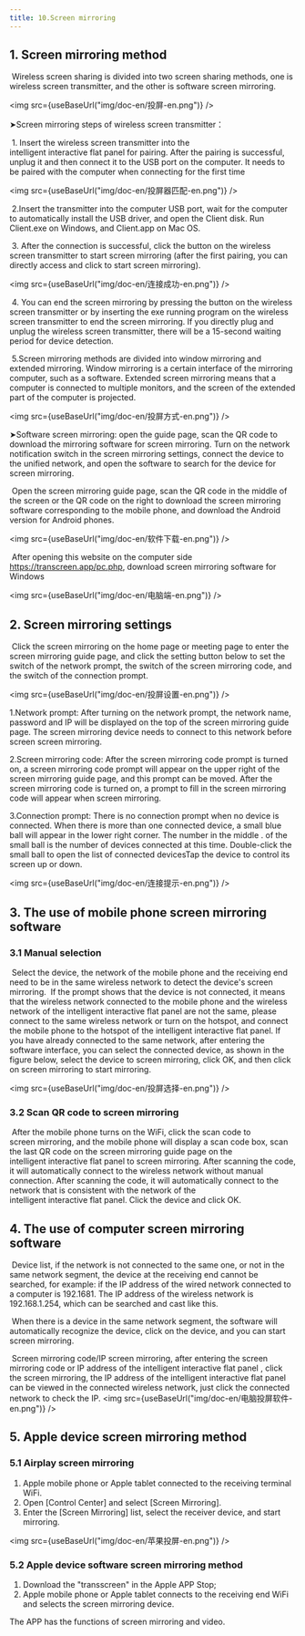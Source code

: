 ```yaml
---
title: 10.Screen mirroring
---
```



## 1. Screen mirroring method

​		Wireless screen sharing is divided into two screen sharing methods, one is wireless screen transmitter, and the other is software screen mirroring.

<img  src={useBaseUrl("img/doc-en/投屏-en.png")} />

➤Screen mirroring steps of wireless screen transmitter：

​		1. Insert the wireless screen transmitter into the intelligent interactive flat panel for pairing. After the pairing is successful, unplug it and then connect it to the USB port on the computer. It needs to be paired with the computer when connecting for the first time

<img  src={useBaseUrl("img/doc-en/投屏器匹配-en.png")} />

​		2.Insert the transmitter into the computer USB port, wait for the computer to automatically install the USB driver, and open the Client disk. Run Client.exe on Windows, and Client.app on Mac OS.

​		3. After the connection is successful, click the button on the wireless screen transmitter to start screen mirroring (after the first pairing, you can directly access and click to start screen mirroring).

<img  src={useBaseUrl("img/doc-en/连接成功-en.png")} />

​		4. You can end the screen mirroring by pressing the button on the wireless screen transmitter or by inserting the exe running program on the wireless screen transmitter to end the screen mirroring. If you directly plug and unplug the wireless screen transmitter, there will be a 15-second waiting period for device detection.

​		5.Screen mirroring methods are divided into window mirroring and extended mirroring. Window mirroring is a certain interface of the mirroring computer, such as a software. Extended screen mirroring means that a computer is connected to multiple monitors, and the screen of the extended part of the computer is projected.

<img  src={useBaseUrl("img/doc-en/投屏方式-en.png")} />

➤Software screen mirroring: open the guide page, scan the QR code to download the mirroring software for screen mirroring. Turn on the network notification switch in the screen mirroring settings, connect the device to the unified network, and open the software to search for the device for screen mirroring.

​		Open the screen mirroring guide page, scan the QR code in the middle of the screen or the QR code on the right to download the screen mirroring software corresponding to the mobile phone, and download the Android version for Android phones.

<img  src={useBaseUrl("img/doc-en/软件下载-en.png")} />

​		After opening this website on the computer side https://transcreen.app/pc.php, download screen mirroring software for Windows

<img  src={useBaseUrl("img/doc-en/电脑端-en.png")} />

## 2. Screen mirroring settings

​		Click the screen mirroring on the home page or meeting page to enter the screen mirroring guide page, and click the setting button below to set the switch of the network prompt, the switch of the screen mirroring code, and the switch of the connection prompt.

<img  src={useBaseUrl("img/doc-en/投屏设置-en.png")} />

1.Network prompt: After turning on the network prompt, the network name, password and IP will be displayed on the top of the screen mirroring guide page. The screen mirroring device needs to connect to this network before screen screen mirroring.

2.Screen mirroring code: After the screen mirroring code prompt is turned on, a screen mirroring code prompt will appear on the upper right of the screen mirroring guide page, and this prompt can be moved. After the screen mirroring code is turned on, a prompt to fill in the screen mirroring code will appear when screen mirroring.

3.Connection prompt: There is no connection prompt when no device is connected. When there is more than one connected device, a small blue ball will appear in the lower right corner. The number in the middle . of the small ball is the number of devices connected at this time. Double-click the small ball to open the list of connected devicesTap the device to control its screen up or down.

<img  src={useBaseUrl("img/doc-en/连接提示-en.png")} />

## 3. The use of mobile phone screen mirroring software

### 3.1 Manual selection	  		

​		Select the device, the network of the mobile phone and the receiving end need to be in the same wireless network to detect the device's screen mirroring.​
​		If the prompt shows that the device is not connected, it means that the wireless network connected to the mobile phone and the wireless network of the intelligent interactive flat panel are not the same, please connect to the same wireless network or turn on the hotspot, and connect the mobile phone to the hotspot of the intelligent interactive flat panel. If you have already connected to the same network, after entering the software interface, you can select the connected device, as shown in the figure below, select the device to screen mirroring, click OK, and then click on screen mirroring to start mirroring.

<img  src={useBaseUrl("img/doc-en/投屏选择-en.png")} />

### 3.2  Scan QR code to screen mirroring

​		After the mobile phone turns on the WiFi, click the scan code to screen mirroring, and the mobile phone will display a scan code box, scan the last QR code on the screen mirroring guide page on the  intelligent interactive flat panel to screen mirroring. After scanning the code, it will automatically connect to the wireless network without manual connection. After scanning the code, it will automatically connect to the network that is consistent with the network of the intelligent interactive flat panel. Click the device and click OK.

## 4. The use of computer screen mirroring software

​		Device list, if the network is not connected to the same one, or not in the same network segment, the device at the receiving end cannot be searched, for example: if the IP address of the wired network connected to a computer is 192.1681. The IP address of the wireless network is 192.168.1.254, which can be searched and cast like this.

​		 When there is a device in the same network segment, the software will automatically recognize the device, click on the device, and you can start screen mirroring.

​		Screen mirroring code/IP screen mirroring, after entering the screen mirroring code or IP address of the intelligent interactive flat panel , click the screen mirroring, the IP address of the intelligent interactive flat panel can be viewed in the connected wireless network, just click the connected network to check the IP.
<img  src={useBaseUrl("img/doc-en/电脑投屏软件-en.png")} />

## 5. Apple device screen mirroring method

### 5.1  Airplay screen mirroring

1. Apple mobile phone or Apple tablet connected to the receiving terminal WiFi.
2. Open [Control Center] and select [Screen Mirroring].
3. Enter the [Screen Mirroring] list, select the receiver device, and start mirroring.

<img  src={useBaseUrl("img/doc-en/苹果投屏-en.png")} />

### 5.2  Apple device software screen mirroring method

1. Download the "transscreen" in the Apple APP Stop;
2. Apple mobile phone or Apple tablet connects to the receiving end WiFi and selects the screen mirroring device.

The APP has the functions of screen mirroring and video.
